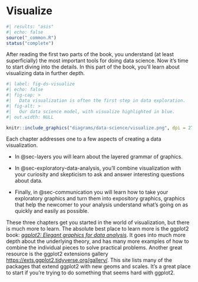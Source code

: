 # Visualize {#sec-visualize .unnumbered}

```r
#| results: "asis"
#| echo: false
source("_common.R")
status("complete")
```

After reading the first two parts of the book, you understand (at least superficially) the most important tools for doing data science.
Now it's time to start diving into the details.
In this part of the book, you'll learn about visualizing data in further depth.

```r
#| label: fig-ds-visualize
#| echo: false
#| fig-cap: >
#|   Data visualization is often the first step in data exploration.
#| fig-alt: >
#|   Our data science model, with visualize highlighted in blue.
#| out.width: NULL

knitr::include_graphics("diagrams/data-science/visualize.png", dpi = 270)
```

Each chapter addresses one to a few aspects of creating a data visualization.

-   In @sec-layers you will learn about the layered grammar of graphics.

-   In @sec-exploratory-data-analysis, you'll combine visualization with your curiosity and skepticism to ask and answer interesting questions about data.

-   Finally, in @sec-communication you will learn how to take your exploratory graphics and turn them into expository graphics, graphics that help the newcomer to your analysis understand what's going on as quickly and easily as possible.

These three chapters get you started in the world of visualization, but there is much more to learn.
The absolute best place to learn more is the ggplot2 book: [*ggplot2: Elegant graphics for data analysis*](https://ggplot2-book.org/).
It goes into much more depth about the underlying theory, and has many more examples of how to combine the individual pieces to solve practical problems.
Another great resource is the ggplot2 extensions gallery <https://exts.ggplot2.tidyverse.org/gallery/>.
This site lists many of the packages that extend ggplot2 with new geoms and scales.
It's a great place to start if you're trying to do something that seems hard with ggplot2.
